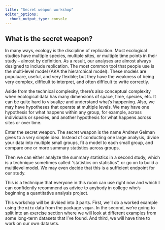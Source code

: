 ```yaml
---
title: "Secret weapon workshop"
editor_options: 
  chunk_output_type: console
---
```


## What is the secret weapon? 

In many ways, ecology is the discipline of replication. 
Most ecological studies have multiple species, multiple sites, or multiple time points in their study -- almost by definition. 
As a result, our analyses are almost always designed to include replication. The most common tool that people use is the multi-level model (AKA the hierarchical model). 
These models are populuare, useful, and very flexible; but they have the weakness of being very complex, difficult to interpret, and often difficult to write correctly.

Aside from the technical complexity, there's also conceptual complexity when ecological data has many dimensions of space, time, species, etc. It can be quite hard to visualize and understand what's happening. Also, we may have hypotheses that operate at multiple levels. We may have one hypothesis for what happens within any group, for example, across individuals or species, and another hypothesis for what happens across sites or over time.

Enter the secret weapon. The secret weapon is the name Andrew Gelman gives to a very simple idea. Instead of conducting one large analysis, divide your data into multiple small groups, fit a model to each small group, and compare one or more summary statistics across groups.

Then we can either analyze the summary statistics in a second study, which is a technique sometimes called "statistics on statistics", or go on to build a multilevel model. We may even decide that this is a sufficient endpoint for our study.

This is a technique that everyone in this room can use right now and which I can confidently recommend as advice to anybody in college who's beginning a quantitative analysis project.

This workshop will be divided into 3 parts. First, we'll do a worked example using the `mite` data from the package `vegan`. In the second, we're going to split into an exercise section where we will look at different examples from some long-term datasets that I've found. And third, we will have time to work on our own datasets. 